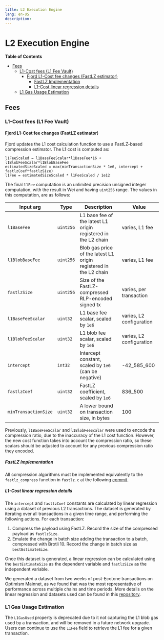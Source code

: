 ```yaml
---
title: L2 Execution Engine
lang: en-US
description: 
---
```


# L2 Execution Engine

<!-- START doctoc generated TOC please keep comment here to allow auto update -->
<!-- DON'T EDIT THIS SECTION, INSTEAD RE-RUN doctoc TO UPDATE -->
**Table of Contents**

- [Fees](#fees)
  - [L1-Cost fees (L1 Fee Vault)](#l1-cost-fees-l1-fee-vault)
    - [Fjord L1-Cost fee changes (FastLZ estimator)](#fjord-l1-cost-fee-changes-fastlz-estimator)
      - [FastLZ Implementation](#fastlz-implementation)
      - [L1-Cost linear regression details](#l1-cost-linear-regression-details)
  - [L1 Gas Usage Estimation](#l1-gas-usage-estimation)

<!-- END doctoc generated TOC please keep comment here to allow auto update -->

## Fees

### L1-Cost fees (L1 Fee Vault)

#### Fjord L1-Cost fee changes (FastLZ estimator)

Fjord updates the L1 cost calculation function to use a FastLZ-based compression estimator.
The L1 cost is computed as:

```pseudocode
l1FeeScaled = l1BaseFeeScalar*l1BaseFee*16 + l1BlobFeeScalar*l1BlobBaseFee
estimatedSizeScaled = max(minTransactionSize * 1e6, intercept + fastlzCoef*fastlzSize)
l1Fee = estimatedSizeScaled * l1FeeScaled / 1e12
```

The final `l1Fee` computation is an unlimited precision unsigned integer computation, with the result in Wei and
having `uint256` range. The values in this computation, are as follows:

| Input arg            | Type      | Description                                                       | Value                    |
|----------------------|-----------|-------------------------------------------------------------------|--------------------------|
| `l1BaseFee`          | `uint256` | L1 base fee of the latest L1 origin registered in the L2 chain    | varies, L1 fee           |
| `l1BlobBaseFee`      | `uint256` | Blob gas price of the latest L1 origin registered in the L2 chain | varies, L1 fee           |
| `fastlzSize`         | `uint256` | Size of the FastLZ-compressed RLP-encoded signed tx               | varies, per transaction  |
| `l1BaseFeeScalar`    | `uint32`  | L1 base fee scalar, scaled by `1e6`                               | varies, L2 configuration |
| `l1BlobFeeScalar`    | `uint32`  | L1 blob fee scalar, scaled by `1e6`                               | varies, L2 configuration |
| `intercept`          | `int32`   | Intercept constant, scaled by `1e6` (can be negative)             | -42_585_600              |
| `fastlzCoef`         | `uint32`  | FastLZ coefficient, scaled by `1e6`                               | 836_500                  |
| `minTransactionSize` | `uint32`  | A lower bound on transaction size, in bytes                       | 100                      |

Previously, `l1BaseFeeScalar` and `l1BlobFeeScalar` were used to encode the compression ratio, due to the inaccuracy of
the L1 cost function. However, the new cost function takes into account the compression ratio, so these scalars should
be adjusted to account for any previous compression ratio they encoded.

##### FastLZ Implementation

All compression algorithms must be implemented equivalently to the `fastlz_compress` function in `fastlz.c` at the
following [commit](https://github.com/ariya/FastLZ/blob/344eb4025f9ae866ebf7a2ec48850f7113a97a42/fastlz.c#L482-L506).

##### L1-Cost linear regression details

The `intercept` and `fastlzCoef` constants are calculated by linear regression using a dataset
of previous L2 transactions. The dataset is generated by iterating over all transactions in a given time range, and
performing the following actions. For each transaction:

1. Compress the payload using FastLZ. Record the size of the compressed payload as `fastlzSize`.
2. Emulate the change in batch size adding the transaction to a batch, compressed with Brotli 10. Record the change in
   batch size as `bestEstimateSize`.

Once this dataset is generated, a linear regression can be calculated using the `bestEstimateSize` as
the dependent variable and `fastlzSize` as the independent variable.

We generated a dataset from two weeks of post-Ecotone transactions on Optimism Mainnet, as we found that was
the most representative of performance across multiple chains and time periods. More details on the linear regression
and datasets used can be found in this [repository](https://github.com/roberto-bayardo/compression-analysis/tree/main).

### L1 Gas Usage Estimation

The `L1GasUsed` property is deprecated due to it not capturing the L1 blob gas used by a transaction, and will be
removed in a future network upgrade. Users can continue to use the `L1Fee` field to retrieve the L1 fee for a given
transaction.
